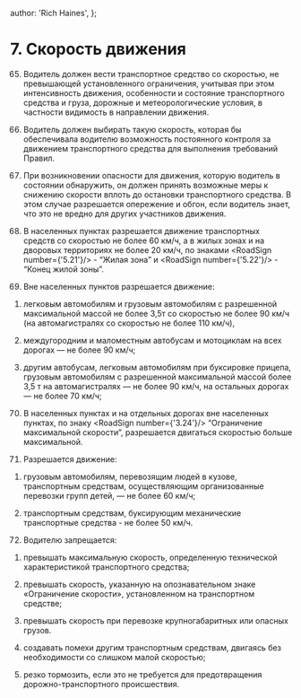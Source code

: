 
  author: 'Rich Haines',
};

# 7. Скорость движения

65. Водитель должен вести транспортное средство со скоростью, не превышающей установленного ограничения, учитывая при этом интенсивность движения, особенности и состояние транспортного средства и груза, дорожные и метеорологические условия, в частности видимость в направлении движения.

66. Водитель должен выбирать такую скорость, которая бы обеспечивала водителю возможность постоянного контроля за движением транспортного средства для выполнения требований Правил.

67. При возникновении опасности для движения, которую водитель в состоянии обнаружить, он должен принять возможные меры к снижению скорости вплоть до остановки транспортного средства. В этом случае разрешается опережение и обгон, если водитель знает, что это не вредно для других участников движения.

68. В населенных пунктах разрешается движение транспортных средств со скоростью не более 60 км/ч, а в жилых зонах и на дворовых территориях не более 20 км/ч, по знаками <RoadSign number={'5.21'}/> - “Жилая зона” и <RoadSign number={'5.22'}/> - “Конец жилой зоны”.

69. Вне населенных пунктов разрешается движение:

1) легковым автомобилям и грузовым автомобилям с разрешенной максимальной массой не более 3,5т со скоростью не более 90 км/ч (на автомагистралях со скоростью не более 110 км/ч),

2) междугородним и маломестным автобусам и мотоциклам на всех дорогах — не более 90 км/ч;

3) другим автобусам, легковым автомобилям при буксировке прицепа, грузовым автомобилям с разрешенной максимальной массой более 3,5 т на автомагистралях — не более 90 км/ч, на остальных дорогах — не более 70 км/ч;

70. В населенных пунктах и на отдельных дорогах вне населенных пунктах, по знаку <RoadSign number={'3.24'}/> “Ограничение максимальной скорости”, разрешается двигаться скоростью больше максимальной.

71. Разрешается движение:

1) грузовым автомобилям, перевозящим людей в кузове, транспортным средствам, осуществляющим организованные перевозки групп детей, — не более 60 км/ч;

2) транспортным средствам, буксирующим механические транспортные средства - не более 50 км/ч.

72. Водителю запрещается:

1) превышать максимальную скорость, определенную технической характеристикой транспортного средства;

2) превышать скорость, указанную на опознавательном знаке «Ограничение скорости», установленном на транспортном средстве;

3) превышать скорость при перевозке крупногабаритных или опасных грузов.

4) создавать помехи другим транспортным средствам, двигаясь без необходимости со слишком малой скоростью;

5) резко тормозить, если это не требуется для предотвращения дорожно-транспортного происшествия.

